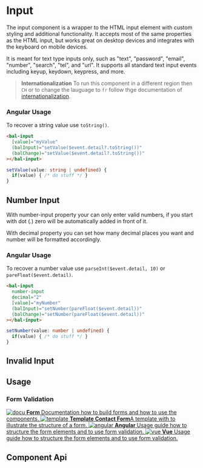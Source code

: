 
# Input

The input component is a wrapper to the HTML input element with custom styling and additional functionality. It accepts most of the same properties as the HTML input, but works great on desktop devices and integrates with the keyboard on mobile devices.

It is meant for text type inputs only, such as "text", "password", "email", "number", "search", "tel", and "url". It supports all standard text input events including keyup, keydown, keypress, and more.

> **Internationalization** To run this component in a different region then `CH` or to change the lauguage to `fr` follow thge documentation of [internationalization](?path=/docs/getting-started-internationalization--page).

<Canvas>
  <Story id="components-form-input--text-input" />
</Canvas>

### Angular Usage

To recover a string value use `toString()`.

```html
<bal-input
  [value]="myValue"
  (balInput)="setValue($event.detail?.toString())"
  (balChange)="setValue($event.detail?.toString())"
></bal-input>
```

```typescript
setValue(value: string | undefined) {
  if(value) { /* do stuff */ }
}
```

## Number Input

With number-input property your can only enter valid numbers, if you start with dot (.) zero will be automatically added in front of it.

With decimal property you can set how many decimal places you want and number will be formatted accordingly.

<Canvas>
  <Story id="components-form-input--number-input" />
</Canvas>

### Angular Usage

To recover a number value use `parseInt($event.detail, 10)` or `pareFloat($event.detail)`.

```html
<bal-input
  number-input
  decimal="2"
  [value]="myNumber"
  (balInput)="setNumber(pareFloat($event.detail))"
  (balChange)="setNumber(pareFloat($event.detail))"
></bal-input>
```

```typescript
setNumber(value: number | undefined) {
  if(value) { /* do stuff */ }
}
```

## Invalid Input

<Canvas>
  <Story id="components-form-input--invalid-input" />
</Canvas>

## Usage


### Form Validation

<div className="link-list">
  <a className="link-item" href="?path=/docs/design-form--page">
    <img src={IconDocument} alt="docu" />
    <span>
      <strong>Form</strong>
      Documentation how to build forms and how to use the components.
    </span>
  </a>
  <a className="link-item" href="?path=/story/design-common-templates--contact-form">
    <img src={IconAccount} alt="template" />
    <span>
      <strong>Template Contact Form</strong>A template with to illustrate the structure of a form.
    </span>
  </a>
  <a className="link-item" href="?path=/docs/getting-started-angular-usage-of-form-validation--page">
    <img src={AngularLogo} alt="angular" />
    <span>
      <strong>Angular</strong>
      Usage guide how to structure the form elements and to use form validation.
    </span>
  </a>
  <a className="link-item" href="?path=/docs/getting-started-vue-usage-of-form-validation--page">
    <img src={VueLogo} alt="vue" />
    <span>
      <strong>Vue</strong>
      Usage guide how to structure the form elements and to use form validation.
    </span>
  </a>
</div>

## Component Api


<Description markdown={readme} />

<br />


<Description markdown={testing} />

<bal-doc-github link="/components/form/bal-input/stories/bal-input.docs.mdx"></bal-doc-github>
